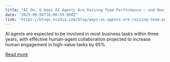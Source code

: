 ```yaml
---
title: "AI On: 6 Ways AI Agents Are Raising Team Performance — and How to Measure It"
date: "2025-09-04T16:00:59.000Z"
link: "https://blogs.nvidia.com/blog/ways-ai-agents-are-raising-team-performance/"
---
```


AI agents are expected to be involved in most business tasks within three years, with effective human-agent collaboration projected to increase human engagement in high-value tasks by 65%.

[Read more](https://blogs.nvidia.com/blog/ways-ai-agents-are-raising-team-performance/)
